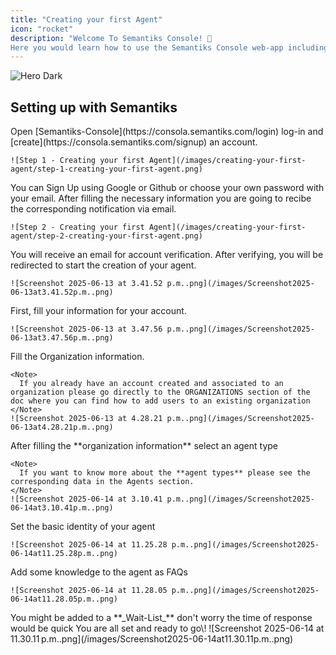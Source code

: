 ```yaml
---
title: "Creating your first Agent"
icon: "rocket"
description: "Welcome To Semantiks Console! 🙌
Here you would learn how to use the Semantiks Console web-app including Agent Creation and Management, Dashboards and Conversations Analytics as well as external integrations to various channels "
---
```

<img
  className="hidden dark:block"
  src="/logo/light.png"
  alt="Hero Dark"
/>
## Setting up with Semantiks
<Steps>
  <Step title="Open Semantiks-Console and create an account">
    Open [Semantiks-Console](https://consola.semantiks.com/login) log-in and [create](https://consola.semantiks.com/signup) an account.

    ![Step 1 - Creating your first Agent](/images/creating-your-first-agent/step-1-creating-your-first-agent.png)
  </Step>
  <Step title="Sign up with your preferred method">
    You can Sign Up using Google or Github or choose your own password with your email. After filling the necessary information you are going to recibe the corresponding notification via email.

    ![Step 2 - Creating your first Agent](/images/creating-your-first-agent/step-2-creating-your-first-agent.png)
  </Step>
  <Step title="Verify your email">
    You will receive an email for account verification. After verifying, you will be redirected to start the creation of your agent.

    ![Screenshot 2025-06-13 at 3.41.52 p.m..png](/images/Screenshot2025-06-13at3.41.52p.m..png)
  </Step>
  <Step title="Fill your account information">
    First, fill your information for your account.

    ![Screenshot 2025-06-13 at 3.47.56 p.m..png](/images/Screenshot2025-06-13at3.47.56p.m..png)
  </Step>
  <Step title="Set your organization information">
    Fill the Organization information.

    <Note>
      If you already have an account created and associated to an organization please go directly to the ORGANIZATIONS section of the doc where you can find how to add users to an existing organization
    </Note>
    ![Screenshot 2025-06-13 at 4.28.21 p.m..png](/images/Screenshot2025-06-13at4.28.21p.m..png)
  </Step>
  <Step title="Select an agent type">
    After filling the **organization information** select an agent type

    <Note>
      If you want to know more about the **agent types** please see the corresponding data in the Agents section.
    </Note>
    ![Screenshot 2025-06-14 at 3.10.41 p.m..png](/images/Screenshot2025-06-14at3.10.41p.m..png)
  </Step>
  <Step title="Set the agent identity">
    Set the basic identity of your agent

    ![Screenshot 2025-06-14 at 11.25.28 p.m..png](/images/Screenshot2025-06-14at11.25.28p.m..png)
  </Step>
  <Step title="Add knowledge to the agent">
    Add some knowledge to the agent as FAQs

    ![Screenshot 2025-06-14 at 11.28.05 p.m..png](/images/Screenshot2025-06-14at11.28.05p.m..png)
  </Step>
  
  <Step title="Next-steps">
    <Note>
  You might be added to a **_Wait-List_**  don't worry the time of response would be quick
</Note>
    You are all set and ready to go\!
    ![Screenshot 2025-06-14 at 11.30.11 p.m..png](/images/Screenshot2025-06-14at11.30.11p.m..png)
  </Step>
</Steps>
